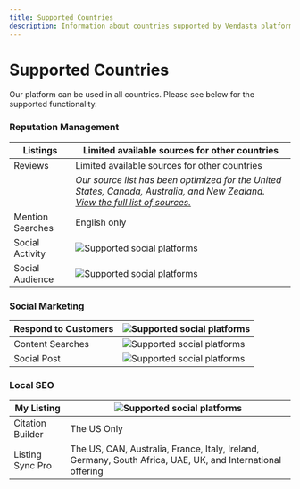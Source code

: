 ```yaml
---
title: Supported Countries
description: Information about countries supported by Vendasta platform features
---
```


# Supported Countries

Our platform can be used in all countries. Please see below for the supported functionality.

### **Reputation Management**

| Listings | Limited available sources for other countries |
| --- | --- |
| Reviews | Limited available sources for other countries |
| | *Our source list has been optimized for the United States, Canada, Australia, and New Zealand. [View the full list of sources.](https://support.vendasta.com/hc/en-us/articles/4406958570903)* |
| Mention Searches | English only |
| Social Activity | ![Supported social platforms](./img/getting-started/supported-countries.png) |
| Social Audience | ![Supported social platforms](./img/getting-started/supported-countries.png) |

### **Social Marketing**

| Respond to Customers | ![Supported social platforms](./img/getting-started/supported-countries.png) |
| --- | --- |
| Content Searches | ![Supported social platforms](./img/getting-started/supported-countries.png) |
| Social Post | ![Supported social platforms](./img/getting-started/supported-countries.png) |

### **Local SEO**

| My Listing | ![Supported social platforms](./img/getting-started/supported-countries.png) |
| --- | --- |
| Citation Builder | The US Only |
| Listing Sync Pro | The US, CAN, Australia, France, Italy, Ireland, Germany, South Africa, UAE, UK, and International offering |